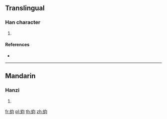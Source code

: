 {{character info/new}}
==Translingual==

===Han character===
{{Han char|rn=142|rad=虫|as=04|sn=10|four=57120|canj=LIPMM}}

# {{defn|Han|sort=虫04}}

====References====
* {{Han ref|kx=1077.270|dkj=32857|dj=1546.230|hdz=42840.040|uh=8690|ud=34448|bh=D3CD|bd=54221}}

----

==Mandarin==

===Hanzi===
{{cmn-hanzi|pin=[[jūn]] ([[jun1]])|wg=chün<sup>1</sup>}}

# {{defn|lang=cmn|sort=虫04}}

[[fr:蚐]]
[[pl:蚐]]
[[th:蚐]]
[[zh:蚐]]